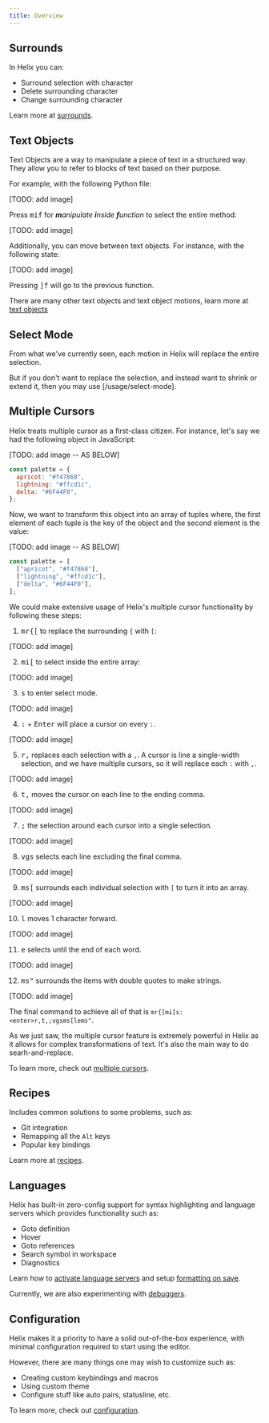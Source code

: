```yaml
---
title: Overview
---
```


## Surrounds

In Helix you can:

- Surround selection with character
- Delete surrounding character
- Change surrounding character

Learn more at [surrounds](/usage/text-manipulation#surrounds).

## Text Objects

Text Objects are a way to manipulate a piece of text in a structured way. They allow you to refer to blocks of text based on their purpose.

For example, with the following Python file:

[TODO: add image]

Press <kbd>mif</kbd> for _**m**anipulate **i**nside **f**unction_ to select the entire method:

[TODO: add image]

Additionally, you can move between text objects. For instance, with the following state:

[TODO: add image]

Pressing <kbd>]f</kbd> will go to the previous function.

There are many other text objects and text object motions, learn more at [text objects](/usage/text-manipulation#text-objects)

## Select Mode

From what we've currently seen, each motion in Helix will replace the entire selection.

But if you don't want to replace the selection, and instead want to shrink or extend it, then you may use [/usage/select-mode].

## Multiple Cursors

Helix treats multiple cursor as a first-class citizen. For instance, let's say we had the following object in JavaScript:

[TODO: add image -- AS BELOW]

```js
const palette = {
  apricot: "#f47868",
  lightning: "#ffcd1c",
  delta: "#6F44F0",
};
```

Now, we want to transform this object into an array of tuples where, the first element of each tuple is the key of the object and the second element is the value:

[TODO: add image -- AS BELOW]

```js
const palette = [
  ["apricot", "#f47868"],
  ["lightning", "#ffcd1c"],
  ["delta", "#6F44F0"],
];
```

We could make extensive usage of Helix's multiple cursor functionality by following these steps:

1. <kbd>mr\{[</kbd> to replace the surrounding `{` with `[`:

[TODO: add image]

2. <kbd>mi[</kbd> to select inside the entire array:

[TODO: add image]

3. <kbd>s</kbd> to enter select mode.

[TODO: add image]

4. <kbd>:</kbd> + <kbd>Enter</kbd> will place a cursor on every `:`.

[TODO: add image]

5. <kbd>r,</kbd> replaces each selection with a `,`. A cursor is line a single-width selection, and we have multiple cursors, so it will replace each `:` with `,`.

[TODO: add image]

6. <kbd>t,</kbd> moves the cursor on each line to the ending comma.

[TODO: add image]

7. <kbd>;</kbd> the selection around each cursor into a single selection.

[TODO: add image]

8. <kbd>vgs</kbd> selects each line excluding the final comma.

[TODO: add image]

9. <kbd>ms[</kbd> surrounds each individual selection with `[` to turn it into an array.

[TODO: add image]

10. <kbd>l</kbd> moves 1 character forward.

[TODO: add image]

11. <kbd>e</kbd> selects until the end of each word.

[TODO: add image]

12. <kbd>ms"</kbd> surrounds the items with double quotes to make strings.

[TODO: add image]

The final command to achieve all of that is `mr{[mi[s:<enter>r,t,;vgsms[lems"`.

As we just saw, the multiple cursor feature is extremely powerful in Helix as it allows for complex transformations of text. It's also the main way to do searh-and-replace.

To learn more, check out [multiple cursors](/usage/multiple-cursors).

## Recipes

Includes common solutions to some problems, such as:

- Git integration
- Remapping all the `Alt` keys
- Popular key bindings

Learn more at [recipes](/usage/recipes).

## Languages

Helix has built-in zero-config support for syntax highlighting and language servers which provides functionality such as:

- Goto definition
- Hover
- Goto references
- Search symbol in workspace
- Diagnostics

Learn how to [activate language servers](/usage/languages#language-servers) and setup [formatting on save](/usage/languages#formatters).

Currently, we are also experimenting with [debuggers](/usage/languages#debuggers).

## Configuration

Helix makes it a priority to have a solid out-of-the-box experience, with minimal configuration required to start using the editor.

However, there are many things one may wish to customize such as:

- Creating custom keybindings and macros
- Using custom theme
- Configure stuff like auto pairs, statusline, etc.

To learn more, check out [configuration](/usage/configuration).
